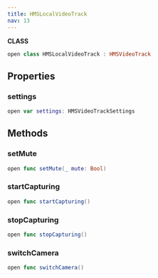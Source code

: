 ```yaml
---
title: HMSLocalVideoTrack
nav: 13
---
```


**CLASS**

```swift
open class HMSLocalVideoTrack : HMSVideoTrack
```

## Properties

### settings

```swift
open var settings: HMSVideoTrackSettings
```

## Methods

### setMute

```swift
open func setMute(_ mute: Bool)
```

### startCapturing

```swift
open func startCapturing()
```

### stopCapturing

```swift
open func stopCapturing()
```

### switchCamera

```swift
open func switchCamera()
```
